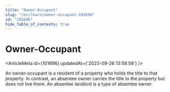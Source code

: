 ```yaml
---
title: "Owner-Occupant"
slug: "/en/learn/owner-occupant-101696"
id: "101696"
hide_table_of_contents: true
---
```



# Owner-Occupant

<ArticleMeta id={101696} updatedAt={'2023-09-26 13:58:58'} />
<div className='border-solid border-b border-t-0 my-4 border-[var(--ifm-color-gray-300)]' />

An owner-occupant is a resident of a property who holds the title to that property. In contrast, an absentee owner carries the title to the property but does not live there. An absentee landlord is a type of absentee owner.
